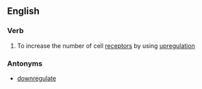 ==English==

===Verb===
{{wikipedia}}
{{en-verb|upregulat|ing}}

# To increase the number of cell [[receptor]]s by using [[upregulation]]

===Antonyms===
*[[downregulate]]